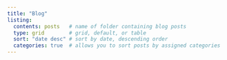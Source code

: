 ```yaml
---
title: "Blog"
listing:
  contents: posts   # name of folder containing blog posts
  type: grid        # grid, default, or table
  sort: "date desc" # sort by date, descending order
  categories: true  # allows you to sort posts by assigned categories
---
```


